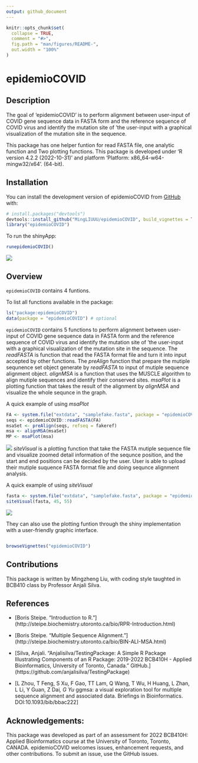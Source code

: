 ```yaml
---
output: github_document
---
```


<!-- README.md is generated from README.Rmd. Please edit that file -->

```r
knitr::opts_chunk$set(
  collapse = TRUE,
  comment = "#>",
  fig.path = "man/figures/README-",
  out.width = "100%"
)
```

# epidemioCOVID

<!-- badges: start -->
<!-- badges: end -->

## Description 

The goal of 'epidemioCOVID' is to perform alignment between user-input of COVID gene sequence data in FASTA form and the reference sequence of COVID virus and identify the mutation site of 'the user-input with a graphical visualization of the mutation site in the sequence.

This package has one helper funtion for read FASTA file, one analytic function and Two plotting functions. This package is developed under 'R version 4.2.2 (2022-10-31)' and platform 'Platform: x86_64-w64-mingw32/x64'. (64-bit).

## Installation

You can install the development version of epidemioCOVID from [GitHub](https://github.com/) with:

``` r
# install.packages("devtools")
devtools::install_github("MingLIUUU/epidemioCOVID", build_vignettes = TRUE)
library("epidemioCOVID")
```
To run the shinyApp:
``` r
runepidemioCOVID()
```
![](./inst/extdata/shiny.png)

## Overview

`epidemioCOVID` contains 4 funtions.

To list all functions available in the package:

``` r
ls("package:epidemioCOVID")
data(package = "epidemioCOVID") # optional
```
`epidemioCOVID` contains 5 functions to perform alignment between user-input of COVID gene sequence data in FASTA form and the reference sequence of COVID virus and identify the mutation site of 'the user-input with a graphical visualization of the mutation site in the sequence. The *readFASTA* is function that read the FASTA format file and turn it into input accepted by other functions. The *preAlign* function that prepare the mutiple sequnence set object generate by *readFASTA* to input of mutiple sequence alignment object. *alignMSA* is a function that uses the MUSCLE algorithm to align mutiple sequences and identify their conserved sites. 
*msaPlot* is a plotting function that takes the result of the alignment by *alignMSA* and visualize the whole sequnce in the graph. 

A quick example of using *msaPlot*

``` r
FA <- system.file("extdata", "samplefake.fasta", package = "epidemioCOVID")
seqs <- epidemioCOVID::readFASTA(FA)
msaSet <- preAlign(seqs, refseq = fakeref)
msa <- alignMSA(msaSet)
MP <- msaPlot(msa)
```
  ![](./inst/extdata/AlignmentPosition,jpeg)
*siteVisual* is a plotting function that take the FASTA mutiple sequence file and visualize zoomed detail information of the sequnce position, and the start and end positions can be decided by the user. User is able to upload their mutiple suquence FASTA format file and doing sequnce alignment analysis. 

A quick example of using *siteVisual*

``` r
fasta <- system.file("extdata", "samplefake.fasta", package = "epidemioCOVID")
siteVisual(fasta, 45, 55)
```
  ![](./inst/extdata/SiteVisual,jpeg)
  
They can also use the plotting funtion through the shiny implementation with a user-friendly graphic interface.


``` r

browseVignettes("epidemioCOVID")
```

## Contributions

This package is written by Mingzheng Liu, with coding style taughted in BCB410 class by Professor Anjali Silva. 


## References

* [Boris Steipe. “Introduction to R.”]
(http://steipe.biochemistry.utoronto.ca/bio/RPR-Introduction.html)
* [Boris Steipe. “Multiple Sequence Alignment.”]
(http://steipe.biochemistry.utoronto.ca/bio/BIN-ALI-MSA.html)

* [Silva, Anjali. “Anjalisilva/TestingPackage: A Simple R Package Illustrating 
Components of an R Package: 2019-2022 BCB410H - Applied Bioinformatics, 
University of Toronto, Canada.” GitHub.] (https://github.com/anjalisilva/TestingPackage) 

* [L Zhou, T Feng, S Xu, F Gao, TT Lam, Q Wang, T Wu, H Huang, L Zhan, L Li, Y Guan, Z Dai*, G Yu* ggmsa: a visual exploration tool for multiple sequence alignment and associated data. Briefings in Bioinformatics. DOI:10.1093/bib/bbac222]

## Acknowledgements:
This package was developed as part of an assessment for 2022
BCB410H: Applied Bioinformatics course at the University of
Toronto, Toronto, CANADA. epidemioCOVID welcomes issues,
enhancement requests, and other contributions. To submit an issue,
use the GitHub issues.
